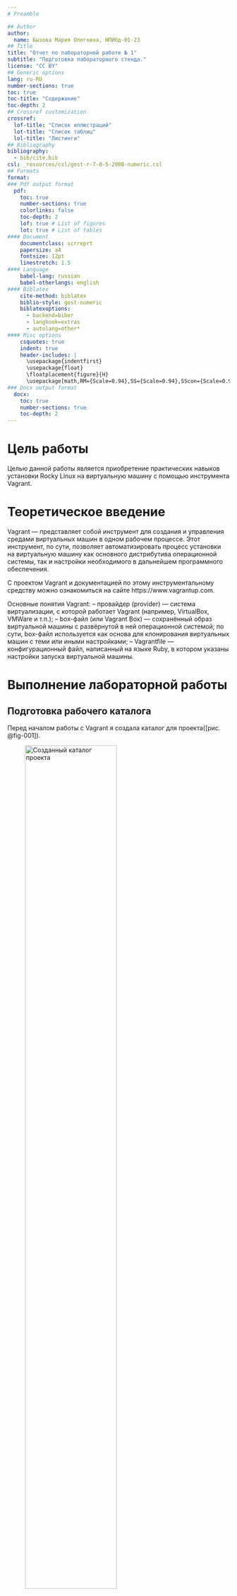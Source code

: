 ```yaml
---
# Preamble

## Author
author:
  name: Бызова Мария Олеговна, НПИбд-01-23
## Title
title: "Отчет по лабораторной работе № 1"
subtitle: "Подготовка лабораторного стенда."
license: "CC BY"
## Generic options
lang: ru-RU
number-sections: true
toc: true
toc-title: "Содержание"
toc-depth: 2
## Crossref customization
crossref:
  lof-title: "Список иллюстраций"
  lot-title: "Список таблиц"
  lol-title: "Листинги"
## Bibliography
bibliography:
  - bib/cite.bib
csl: _resources/csl/gost-r-7-0-5-2008-numeric.csl
## Formats
format:
### Pdf output format
  pdf:
    toc: true
    number-sections: true
    colorlinks: false
    toc-depth: 2
    lof: true # List of figures
    lot: true # List of tables
#### Document
    documentclass: scrreprt
    papersize: a4
    fontsize: 12pt
    linestretch: 1.5
#### Language
    babel-lang: russian
    babel-otherlangs: english
#### Biblatex
    cite-method: biblatex
    biblio-style: gost-numeric
    biblatexoptions:
      - backend=biber
      - langhook=extras
      - autolang=other*
#### Misc options
    csquotes: true
    indent: true
    header-includes: |
      \usepackage{indentfirst}
      \usepackage{float}
      \floatplacement{figure}{H}
      \usepackage[math,RM={Scale=0.94},SS={Scale=0.94},SScon={Scale=0.94},TT={Scale=MatchLowercase,FakeStretch=0.9},DefaultFeatures={Ligatures=Common}]{plex-otf}
### Docx output format
  docx:
    toc: true
    number-sections: true
    toc-depth: 2
---
```


# Цель работы

Целью данной работы является приобретение практических навыков установки Rocky Linux на виртуальную машину с помощью инструмента Vagrant.

# Теоретическое введение

Vagrant — представляет собой инструмент для создания и управления средами виртуальных машин в одном рабочем процессе.
Этот инструмент, по сути, позволяет автоматизировать процесс установки на виртуальную машину как основного дистрибутива операционной системы, так и настройки необходимого в дальнейшем программного обеспечения.

С проектом Vagrant и документацией по этому инструментальному средству можно ознакомиться на сайте https://www.vagrantup.com.

Основные понятия Vagrant:
– провайдер (provider) — система виртуализации, с которой работает Vagrant (например, VirtualBox, VMWare и т.п.);
– box-файл (или Vagrant Box) — сохранённый образ виртуальной машины с развёрнутой в ней операционной системой; по сути, box-файл используется как основа для клонирования виртуальных машин с теми или иными настройками;
– Vagrantfile — конфигурационный файл, написанный на языке Ruby, в котором указаны настройки запуска виртуальной машины.

# Выполнение лабораторной работы

## Подготовка рабочего каталога

Перед началом работы с Vagrant я создала каталог для проекта([рис. @fig-001]).

![Созданный каталог проекта](image/18.PNG){#fig-001 width=70%}

В созданном рабочем каталоге в подкаталоге packer разместила образ варианта операционной системы Rocky Linux ([рис. @fig-002]).

![Каталог packer](image/19.PNG){#fig-002 width=70%}

В этом же рабочем каталоге разместила подготовленные заранее для работы с Vagrant файлы: в подкаталоге packer файл vagrant-rocky.pkr.hcl, в подкаталоге packer подкаталог http с файлом ks.cfg, в подкаталоге vagrant файл Vagrantfile. ([рис. @fig-003]).

![Каталог vagrant](image/20.PNG){#fig-003 width=70%}

В этом же рабочем каталоге в подкаталоге vagrant создала каталог provision с подкаталогами default, server и client, в которых будут размещаться скрипты, изменяющие настройки внутреннего окружения базового (общего) образа виртуальной машины, сервера или клиента соответственно. ([рис. @fig-004]).

![Каталог provision](image/21.PNG){#fig-004 width=70%}

В каталогах default, server и client разместила заранее подготовленный скрипт-заглушку 01-dummy.sh 

В каталоге default разместила заранее подготовленный скрипт 01-user.sh 

В каталоге default разместила заранее подготовленный скрипт 01-hostname.sh ([рис. @fig-005]).

![Каталог default](image/22.PNG){#fig-005 width=70%}

В каталоге server разместила заранее подготовленный скрипт 02-forward.sh ([рис. @fig-006]).

![Каталог server](image/23.PNG){#fig-006 width=70%}

В каталоге client разместила заранее подготовленный скрипт 01-routing.sh ([рис. @fig-007]).

![Каталог client](image/24.PNG){#fig-007 width=70%}

## Развёртывание лабораторного стенда на ОС Windows

Используя FAR, перешла в созданный рабочий каталог с проектом. В этом же каталоге должен быть размещён файл packer.exe. В командной строке ввела

packer.exe init vagrant-rocky.pkr.hcl ([рис. @fig-008]).

![packer.exe init vagrant-rocky.pkr.hcl](image/2.PNG){#fig-008 width=70%}

packer.exe build vagrant-rocky.pkr.hcl ([рис. @fig-009]).

![packer.exe build vagrant-rocky.pkr.hcl](image/25.PNG){#fig-009 width=70%}

Для регистрации образа виртуальной машины в vagrant в командной строке ввела ([рис. @fig-010]).

vagrant box add rocky9 vagrant-virtualbox-rocky-9-x86_64.box

![Регистрация образа виртуальной машины](image/4.PNG){#fig-010 width=70%}

Для запуска виртуальной машины Server ввела в консоли vagrant up server ([рис. @fig-011]).

![Запуск виртуальной машины Server](image/5.PNG){#fig-011 width=70%}

Для запуска виртуальной машины Client ввела в консоли vagrant up client ([рис. @fig-012]).

![Запуск виртуальной машины Client](image/7.PNG){#fig-012 width=70%}

Убедилась, что запуск обеих виртуальных машин прошёл успешно, залогинилась под пользователем vagrant с паролем vagrant в графическом окружении.

Подключилась к серверу из консоли: vagrant ssh server. Ввела пароль vagrant ([рис. @fig-013]).

![Подключение к серверу из консоли](image/9.PNG){#fig-013 width=70%}

Перешла к пользователю mobihzova. Отлогинилась. Проделала то же самое для клиента. 

Выключила обе виртуальные машины 

vagrant halt server ([рис. @fig-014]).

![Отключение виртуальной машины сервер](image/10.PNG){#fig-014 width=70%}

vagrant halt client ([рис. @fig-015]).

![Отключение виртуальной машины клиент](image/11.PNG){#fig-015 width=70%}

## Внесение изменений в настройки внутреннего окружения виртуальной машины

Зафиксировала внесённые изменения для внутренних настроек виртуальных машин, введя в терминале:

vagrant up server --provision ([рис. @fig-016]).

![Фиксирование внесённых изменений](image/12.PNG){#fig-016 width=70%}

vagrant up client --provision ([рис. @fig-017]).

![Фиксирование внесённых изменений](image/13.PNG){#fig-017 width=70%}

Залогинилась на сервере и клиенте под созданным пользователем.

Выключила виртуальные машины.

vagrant halt server ([рис. @fig-018]).

![Отключение виртуальной машины сервер](image/10.PNG){#fig-018 width=70%}

vagrant halt client ([рис. @fig-019]).

![Отключение виртуальной машины клиент](image/11.PNG){#fig-019 width=70%}

После выключения виртуальных машин скопировала необходимые для работы с Vagrant файлы и box-файлы виртуальных машин на внешний носитель.

# Ответы на контрольные вопросы. 

1. Для чего предназначен Vagrant? Vagrant используется для создания и конфигурирования виртуальной среды разработки, при чем создаваемое окружение можно легко повторять и переносить.

2. Что такое box-файл? В чём назначение Vagrantfile? Boxфайл содержит образ виртуальной машины, Vagrantfile, в котором дается описание машины и информация, как настроить и подготовить ее к работе.

3. Приведите описание и примеры вызова основных команд Vagrant.

* Создание и запуск виртуальной машины: vargrant up
* Вход: vagrant ssh
* Остановка маишны: vagrant halt
* Удаление собранной машины: vagrant destroy

4. Дайте построчные пояснения содержания файлов vagrant-rocky.pkr.hcl, ks.cfg, Vagrantfile, Makefile

• Файл vagrant-rocky.pkr.hcl

Блок packer устанавливает, что для работы необходимы версии vagrant и VirtualBox не ниже 1 (version = "∼> 1").
Затем идут блоки variable, где задаются переменные, которые будут использоваться в работе скрипта, например имя ВМ, версия, размер дискового пространства, архитектура процессора и т. д. Блок source задает конфигурацию сборщики с возможностью переиспользования. В нашем случае задаются параметры сборки виртуальной машины в VirtualBox, какой образ использовать, сколько выделить оперативной памяти, ядер процессора. Последний блок build описывает сам процесс сборки. Здесь указаны скрипты, которые будут запущены: настройка каталогов, установка необходимых для работы утилит.

• ks.cfg

В этом файле мы задаем настройки для установки дистрибутива, которые обычно выбираются пользователем вручную при установки дистрибутива. Определяем системный язык, необходимые раскладки клавиатуры (русская и английская), логин и пароль root-пользователя, настраиваем swap.

• Vagrantfile

Описываем конфигурацию запуска виртуальных машин сервера и клиента: количество оперативной памяти, видеопамяти, имя хоста, настройки VBoxAddtions.

• Makefile

Содержат скрипты для программы make, упрощающие работу с vagrant. Содержит следющие цели: addbox, client-destroy,client-halt, client-provision, client-up, plugins, server-destroy, server-halt, server-provision, server-up, каждая из которых вызавает утилиту vagrant с соответствующими параметрами.

# Выводы

В рамках лабораторной работы познакомились с интструментом Vagrant и подготовили лабораторный стенд.
